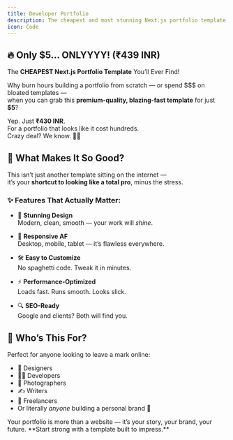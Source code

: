 ```yaml
---
title: Developer Portfolio
description: The cheapest and most stunning Next.js portfolio template to showcase your work, skills, and personality — all for just $5!
icon: Code
---
```



<VideoPlayer src="https://res.cloudinary.com/dt31bnpee/video/upload/v1752920518/Templates/InShot_20250719_154747020_ml8lqn.mp4" />

<div className="flex flex-wrap items-center gap-4">
  <LiveDemo url="https://portfolio-template-1-seven.vercel.app/" />

  <BuyDialog
    title="Developer Portfolio"
    price={439}
    currency="INR"
    image="/developer-portfolio.png"
    productId="Developer Portfolio"
  />
</div>


## 🔥 Only $5... ONLYYYY! (₹439 INR)  

The **CHEAPEST Next.js Portfolio Template** You’ll Ever Find!

Why burn hours building a portfolio from scratch — or spend $$$ on bloated templates —  
when you can grab this **premium-quality, blazing-fast template** for just **$5**?

Yep. Just **₹430 INR**.  
For a portfolio that looks like it cost hundreds.  
Crazy deal? We know. 💸🔥

## 🌟 What Makes It So Good?

This isn’t just another template sitting on the internet —  
it’s your **shortcut to looking like a total pro**, minus the stress.

### ✨ Features That Actually Matter:

- 🎨 **Stunning Design**  
  Modern, clean, smooth — your work will *shine*.

- 📱 **Responsive AF**  
  Desktop, mobile, tablet — it’s flawless everywhere.

- 🛠️ **Easy to Customize**  
  No spaghetti code. Tweak it in minutes.

- ⚡ **Performance-Optimized**  
  Loads fast. Runs smooth. Looks slick.

- 🔍 **SEO-Ready**  
  Google and clients? Both will find you.

## 👀 Who’s This For?

Perfect for anyone looking to leave a mark online:

- 🎨 Designers  
- 👨‍💻 Developers  
- 📸 Photographers  
- ✍️ Writers  
- 💼 Freelancers  
- Or literally *anyone* building a personal brand 💪

<Callout icon="🚀" title="Ready to Impress?">
  Your portfolio is more than a website — it’s your story, your brand, your
  future. **Start strong with a template built to impress.**
</Callout>
